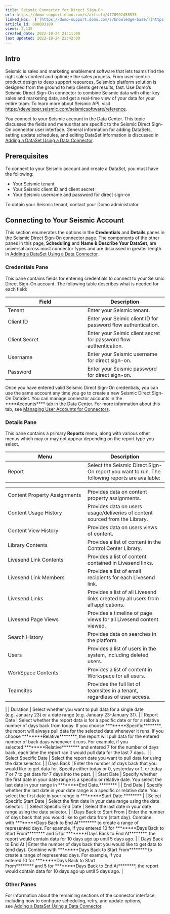 ```yaml
---
title: Seismic Connector for Direct Sign-On
url: https://domo-support.domo.com/s/article/4770992455575
linked_kbs:  ['[https://domo-support.domo.com/s/knowledge-base/](https://domo-support.domo.com/s/knowledge-base/)', '[https://domo-support.domo.com/s/](https://domo-support.domo.com/s/)', '[https://domo-support.domo.com/s/topic/0TO5w000000ZammGAC](https://domo-support.domo.com/s/topic/0TO5w000000ZammGAC)', '[https://domo-support.domo.com/s/topic/0TO5w000000ZanLGAS](https://domo-support.domo.com/s/topic/0TO5w000000ZanLGAS)', '[https://domo-support.domo.com/s/topic/0TO5w000000ZaoQGAS](https://domo-support.domo.com/s/topic/0TO5w000000ZaoQGAS)', '[https://domo-support.domo.com/s/article/360042926274](https://domo-support.domo.com/s/article/360042926274)', '[https://domo-support.domo.com/s/article/360042926054](https://domo-support.domo.com/s/article/360042926054)', '[https://domo-support.domo.com/s/article/4770992455575](https://domo-support.domo.com/s/article/4770992455575)', '[https://domo-support.domo.com/s/topic/0TO5w000000ZaoQGAS/api-connectors](https://domo-support.domo.com/s/topic/0TO5w000000ZaoQGAS/api-connectors)', '[https://domo-support.domo.com/s/article/360043429933](https://domo-support.domo.com/s/article/360043429933)', '[https://domo-support.domo.com/s/article/360043429953](https://domo-support.domo.com/s/article/360043429953)', '[https://domo-support.domo.com/s/article/360042925494](https://domo-support.domo.com/s/article/360042925494)', '[https://domo-support.domo.com/s/article/4408174643607](https://domo-support.domo.com/s/article/4408174643607)', '[https://domo-support.domo.com/s/article/360043429913](https://domo-support.domo.com/s/article/360043429913)', '[https://domo-support.domo.com/s/login/](https://domo-support.domo.com/s/login/)']
article_id: 000003189
views: 2,135
created_date: 2022-10-24 21:11:00
last updated: 2022-10-24 22:42:00
---
```




Intro
-----


Seismic is sales and marketing enablement software that lets teams find the right sales content and optimize the sales process. From user-centric product design to deep support resources, Seismic’s platform solution is designed from the ground to help clients get results, fast. Use Domo's Seismic Direct Sign-On connector to combine Seismic data with other key sales and marketing data, and get a real-time view of your data for your entire team. To learn more about Seismic API, visit <https://developer.seismic.com/seismicsoftware/reference>.


You connect to your Seismic account in the Data Center. This topic discusses the fields and menus that are specific to the Seismic Direct Sign-On connector user interface. General information for adding DataSets, setting update schedules, and editing DataSet information is discussed in [Adding a DataSet Using a Data Connector](/s/article/360042926274).


Prerequisites
-------------


To connect to your Seismic account and create a DataSet, you must have the following:


* Your Seismic tenant
* Your Seismic client ID and client secret
* Your Seismic username and password for direct sign-on


To obtain your Seismic tenant, contact your Domo administrator.


Connecting to Your Seismic Account
----------------------------------


This section enumerates the options in the **Credentials** and **Details** panes in the Seismic Direct Sign-On connector page. The components of the other panes in this page, **Scheduling** and **Name & Describe Your DataSet**, are universal across most connector types and are discussed in greater length in [Adding a DataSet Using a Data Connector](/s/article/360042926274 "Adding a DataSet Using a Data Connector").


### Credentials Pane


This pane contains fields for entering credentials to connect to your Seismic Direct Sign-On account. The following table describes what is needed for each field:




| Field | Description |
| --- | --- |
| Tenant | Enter your Seismic tenant. |
| Client ID | Enter your Seimic client ID for password flow authentication. |
| Client Secret | Enter your Seimic client secret for password flow authentication. |
| Username | Enter your Seismic username for direct sign-on. |
| Password | Enter your Seismic password for direct sign-on. |


Once you have entered valid Seismic Direct Sign-On credentials, you can use the same account any time you go to create a new Seismic Direct Sign-On DataSet. You can manage connector accounts in the ****Accounts**** tab in the Data Center. For more information about this tab, see [Managing User Accounts for Connectors](/s/article/360042926054 "Managing User Accounts for Connectors").


### Details Pane


This pane contains a primary **Reports** menu, along with various other menus which may or may not appear depending on the report type you select.




| Menu | Description |
| --- | --- |
| Report | Select the Seismic Direct Sign-On report you want to run. The following reports are available:

|  |  |
| --- | --- |
| Content Property Assignments | Provides data on content property assignments. |
| Content Usage History | Provides data on users usage/deliveries of content sourced from the Library. |
| Content View History | Provides data on users views of content. |
| Library Contents | Provides a list of content in the Control Center Library. |
| Livesend Link Contents | Provides a list of content contained in Livesend links. |
| Livesend Link Members | Provides a list of email recipients for each Livesend link. |
| Livesend Links | Provides a list of all Livesend links created by all users from all applications. |
| Livesend Page Views | Provides a timeline of page views for all Livesend content viewed. |
| Search History | Provides data on searches in the platform. |
| Users | Provides a list of users in the system, including deleted users. |
| WorkSpace Contents | Provides a list of content in Workspace for all users. |
| Teamsites | Provides the full list of teamsites in a tenant, regardless of user access. |

 |
| Duration | Select whether you want to pull data for a single date (e.g. January 23) or a date range (e.g. January 23-January 31). |
| Report Date | Select whether the report data is for a specific date or for a relative number of days back from today. If you choose ********Specific********, the report will always pull data for the selected date whenever it runs. If you choose ********Relative********, the report will pull data for the entered number of back days whenever it runs. For example, if you selected ********Relative******** and entered 7 for the number of days back, each time the report ran it would pull data for the last 7 days.  |
| Select Specific Date | Select the report date you want to pull data for using the date selector. |
| Days Back | Enter the number of days back that you would like to get data for. Specify either today or 0, yesterday or 1, or today-7 or 7 to get data for 7 days into the past. |
| Start Date | Specify whether the first date in your date range is a specific or relative date. You select the last date in your range in ********End Date.******** |
| End Date | Specify whether the last date in your date range is a specific or relative date. You select the first date in your range in ********Start Date.******** |
| Select Specific Start Date | Select the first date in your date range using the date selector. |
| Select Specific End Date | Select the last date in your date range using the date selector. |
| Days Back to Start From | Enter the number of days back that you would like to get data from (start day). Combine with ********Days Back to End At******** to create a range of represented days.
For example, if you entered 10 for ********Days Back to Start From******** and 5 for ********Days Back to End At********, the report would contain data for 10 days ago up until 5 days ago. |
| Days Back to End At | Enter the number of days back that you would like to get data to (end day). Combine with ********Days Back to Start From******** to create a range of represented days.
For example, if you entered 10 for ********Days Back to Start From******** and 5 for ********Days Back to End At********, the report would contain data for 10 days ago up until 5 days ago. |


### Other Panes


For information about the remaining sections of the connector interface, including how to configure scheduling, retry, and update options, see [Adding a DataSet Using a Data Connector](/s/article/360042926274).

